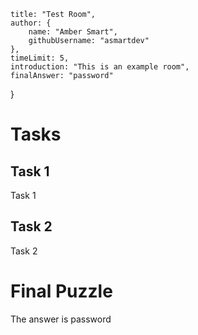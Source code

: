     title: "Test Room",
    author: {
        name: "Amber Smart",
        githubUsername: "asmartdev"
    },
    timeLimit: 5,
    introduction: "This is an example room",
    finalAnswer: "password"
}

# Tasks

## Task 1
Task 1

## Task 2
Task 2

# Final Puzzle
The answer is password